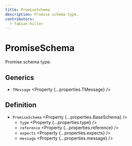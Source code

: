```yaml
---
title: PromiseSchema
description: Promise schema type.
contributors:
  - fabian-hiller
---
```



# PromiseSchema

Promise schema type.

## Generics

- `TMessage` <Property {...properties.TMessage} />

## Definition

- `PromiseSchema` <Property {...properties.BaseSchema} />
  - `type` <Property {...properties.type} />
  - `reference` <Property {...properties.reference} />
  - `expects` <Property {...properties.expects} />
  - `message` <Property {...properties.message} />
